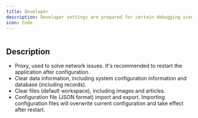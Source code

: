```yaml
---
title: Developer
description: Developer settings are prepared for certain debugging scenarios.
icon: Code
---
```


<Image width="0" height="0" src="https://s2.loli.net/2025/06/06/EWFvtT3YAoHBgjC.png" />

## Description

- Proxy, used to solve network issues. It's recommended to restart the application after configuration.
- Clear data information, including system configuration information and database (including records).
- Clear files (default workspace), including images and articles.
- Configuration file (JSON format) import and export. Importing configuration files will overwrite current configuration and take effect after restart.
